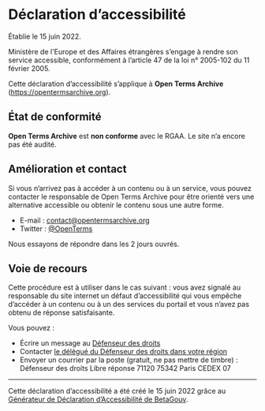 # Déclaration d’accessibilité

Établie le 15 juin 2022.

Ministère de l'Europe et des Affaires étrangères s’engage à rendre son service accessible, conformément à l’article 47 de la loi n° 2005-102 du 11 février 2005.

Cette déclaration d’accessibilité s’applique à **Open Terms Archive** (https://opentermsarchive.org).

## État de conformité

**Open Terms Archive** est **non conforme** avec le RGAA. Le site n’a encore pas été audité.

## Amélioration et contact

Si vous n’arrivez pas à accéder à un contenu ou à un service, vous pouvez contacter le responsable de Open Terms Archive pour être orienté vers une alternative accessible ou obtenir le contenu sous une autre forme.

- E-mail : [contact@opentermsarchive.org](mailto:contact@opentermsarchive.org)
- Twitter : [@OpenTerms](https://twitter.com/OpenTerms)

Nous essayons de répondre dans les 2 jours ouvrés.

## Voie de recours

Cette procédure est à utiliser dans le cas suivant : vous avez signalé au responsable du site internet un défaut d’accessibilité qui vous empêche d’accéder à un contenu ou à un des services du portail et vous n’avez pas obtenu de réponse satisfaisante.

Vous pouvez :

- Écrire un message au [Défenseur des droits](https://formulaire.defenseurdesdroits.fr/)
- Contacter [le délégué du Défenseur des droits dans votre région](https://www.defenseurdesdroits.fr/saisir/delegues)
- Envoyer un courrier par la poste (gratuit, ne pas mettre de timbre) :
  Défenseur des droits
  Libre réponse 71120 75342 Paris CEDEX 07

---

Cette déclaration d’accessibilité a été créé le 15 juin 2022 grâce au [Générateur de Déclaration d’Accessibilité de BetaGouv](https://betagouv.github.io/a11y-generateur-declaration/#create).
